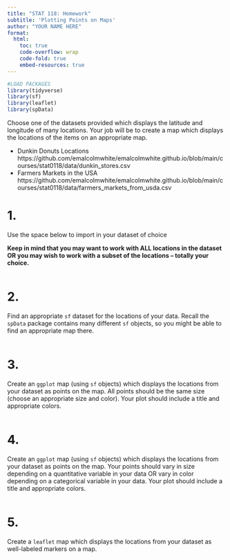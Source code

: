 ```yaml
---
title: "STAT 118: Homework"
subtitle: 'Plotting Points on Maps'
author: "YOUR NAME HERE"
format:
  html: 
    toc: true
    code-overflow: wrap
    code-fold: true
    embed-resources: true
---
```


```r
#LOAD PACKAGES 
library(tidyverse)
library(sf) 
library(leaflet)
library(spData)
```

Choose one of the datasets provided which displays the latitude and longitude of many locations. Your job will be to create a map which displays the locations of the items on an appropriate map.

- Dunkin Donuts Locations 
https://github.com/emalcolmwhite/emalcolmwhite.github.io/blob/main/courses/stat0118/data/dunkin_stores.csv
- Farmers Markets in the USA https://github.com/emalcolmwhite/emalcolmwhite.github.io/blob/main/courses/stat0118/data/farmers_markets_from_usda.csv


# 1.
Use the space below to import in your dataset of choice 

**Keep in mind that you may want to work with ALL locations in the dataset OR you may wish to work with a subset of the locations -- totally your choice.**

```r

```

# 2.
Find an appropriate `sf` dataset for the locations of your data. Recall the `spData` package contains many different `sf` objects, so you might be able to find an appropriate map there. 

```r

```

# 3.
Create an `ggplot` map (using `sf` objects) which displays the locations from your dataset as points on the map. All points should be the same size (choose an appropriate size and color). Your plot should include a title and appropriate colors. 

```r

```

# 4.
Create an `ggplot` map (using `sf` objects) which displays the locations from your dataset as points on the map. Your points should vary in size depending on a quantitative variable in your data OR vary in color depending on a categorical variable in your data. Your plot should include a title and appropriate colors.

```r

```

# 5.
Create a `leaflet` map which displays the locations from your dataset as well-labeled markers on a map. 

```r

```

